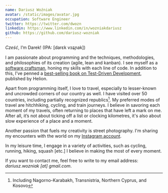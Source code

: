 ```yaml
---
name: Dariusz Woźniak
avatar: /static/images/avatar.jpg
occupation: Software Engineer
twitter: https://twitter.com/dwozn
linkedin: https://www.linkedin.com/in/wozniakdariusz
github: https://github.com/dariusz-wozniak
---
```


*Cześć*, I’m Darek! (IPA: [darɛk vɔʑɲak])

I am passionate about programming and the techniques, methodologies, and philosophies of its creation (agile, lean and kanban). I see myself as a [software craftsman](https://en.wikipedia.org/wiki/Software_craftsmanship), honing my skills with each line of code. In addition to this, I’ve penned a [best-selling book on Test-Driven Development](https://helion.pl/ksiazki/tdd-techniki-programowania-sterowanego-testami-dariusz-wozniak,tddppr.htm), published by Helion.

Apart from programming itself, I love to travel, especially to lesser-known and uncrowded corners of our country as well. I have visited over 50 countries, including partially recognized republics[^1]. My preferred modes of travel are hitchhiking, cycling, and train journeys. I believe in savoring each moment of my travels, often returning to places that have left a mark on me. After all, it’s not about ticking off a list or clocking kilometres, it's also about slow experience of a place and a moment.

Another passion that fuels my creativity is street photography. I'm sharing my encounters with the world on my [Instagram account](https://www.instagram.com/darek_wozn).

In my leisure time, I engage in a variety of activities, such as cycling, running, hiking, squash [etc.] I believe in making the most of every moment.

If you want to contact me, feel free to write to my email address: *dariusz.wozniak [at] gmail.com*.

[^1]: Including Nagorno-Karabakh, Transnistria, Northern Cyprus, and Kosovo
